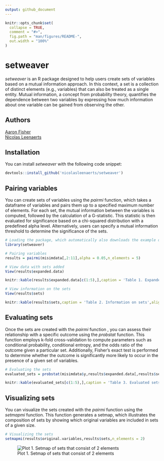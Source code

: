 ```yaml
---
output: github_document
---
```


```r
knitr::opts_chunk$set(
  collapse = TRUE,
  comment = "#>",
  fig.path = "man/figures/README-",
  out.width = "100%"
)
```

# setweaver

*setweaver* is an R package designed to help users create sets of variables based on a mutual information approach. In this context, a set is a collection of distinct elements (e.g., variables) that can also be treated as a single entity. Mutual information, a concept from probability theory, quantifies the dependence between two variables by expressing how much information about one variable can be gained from observing the other.

## Authors
[Aaron Fisher](https://psychology.berkeley.edu/people/aaron-fisher)\
[Nicolas Leenaerts](https://nicolasleenaerts.github.io/)

## Installation

You can install *setweaver* with the following code snippet:

``` r
devtools::install_github('nicolasleenaerts/setweaver')
```

## Pairing variables

You can create sets of variables using the *pairmi* function, which takes a dataframe of variables and pairs them up to a specified maximum number of elements. For each set, the mutual information between the variables is computed, followed by the calculation of a G-statistic. This statistic is then evaluated for significance based on a chi-squared distribution with a predefined alpha level. Alternatively, users can specify a mutual information threshold to determine the significance of the sets.

```r
# Loading the package, which automatically also downloads the example data (misimdata)
library(setweaver) 

# Pairing variables
results = pairmi(misimdata[,2:11],alpha = 0.05,n_elements = 5)

# View data with sets added
View(results$expanded.data)
```

```r
knitr::kable(results$expanded.data[c(1:5),],caption = 'Table 1. Expanded Data',align = c('c'))
```

```r
# View information on the sets
View(results$sets)
```

```r
knitr::kable(results$sets,caption = 'Table 2. Information on sets',align = c('c'))
```

## Evaluating sets

Once the sets are created with the *pairmi* function , you can assess their relationship with a specific outcome using the *probstat* function. This function employs k-fold cross-validation to compute parameters such as conditional probability, conditional entropy, and the odds ratio of the outcome given a particular set. Additionally, Fisher's exact test is performed to determine whether the outcome is significantly more likely to occur in the presence of a given set of variables.

```r
# Evaluating the sets
evaluated_sets = probstat(misimdata$y,results$expanded.data[,results$sets$set],nfolds = 5)
```

```r
knitr::kable(evaluated_sets[c(1:5),],caption = 'Table 3. Evaluated sets',align = c('c'))
```

## Visualizing sets

You can visualize the sets created with the *pairmi* function using the *setmapmi* function. This function generates a setmap, which illustrates the composition of sets by showing which original variables are included in sets of a given size.


```r
# Visualizing the sets
setmapmi(results$original.variables,results$sets,n_elements = 2)
```

![Plot 1. Setmap of sets that consist of 2 elements](`r knitr::fig_chunk('example4', 'png')`)

